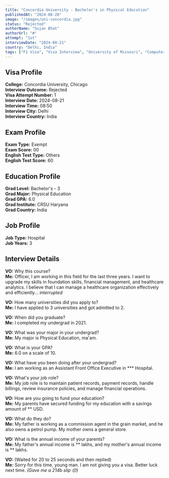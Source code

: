 ```yaml
---
title: "Concordia University - Bachelor's in Physical Education"
publishedAt: "2024-08-26"
image: "/images/uni-concordia.jpg"
status: "Rejected"
authorName: "Sujan Bhat"
authorUrl: "#"
attempt: "1st"
interviewDate: "2024-08-21"
country: "Delhi, India"
tags: ["F1 Visa", "Visa Interview", "University of Missouri", "Computer Science", "Study Abroad", "UMKC", "India", "GRE", "IELTS", "Software Engineer"]
---
```


## Visa Profile

**College:** Concordia University, Chicago  
**Interview Outcome:** Rejected  
**Visa Attempt Number:** 1  
**Interview Date:** 2024-08-21  
**Interview Time:** 08:50  
**Interview City:** Delhi  
**Interview Country:** India


## Exam Profile

**Exam Type:** Exempt  
**Exam Score:** 00  
**English Test Type:** Others  
**English Test Score:** 60

## Education Profile

**Grad Level:** Bachelor's - 3  
**Grad Major:** Physical Education  
**Grad GPA:** 6.0  
**Grad Institute:** CRSU Haryana  
**Grad Country:** India

## Job Profile

**Job Type:** Hospital  
**Job Years:** 3


## Interview Details

**VO:** Why this course?  
**Me:** Officer, I am working in this field for the last three years. I want to upgrade my skills in foundation skills, financial management, and healthcare analytics. I believe that I can manage a healthcare organization effectively and efficiently... *interrupted*

**VO:** How many universities did you apply to?  
**Me:** I have applied to 3 universities and got admitted to 2.

**VO:** When did you graduate?  
**Me:** I completed my undergrad in 2021.

**VO:** What was your major in your undergrad?  
**Me:** My major is Physical Education, ma'am.

**VO:** What is your GPA?  
**Me:** 6.0 on a scale of 10.

**VO:** What have you been doing after your undergrad?  
**Me:** I am working as an Assistant Front Office Executive in *** Hospital.

**VO:** What's your job role?  
**Me:** My job role is to maintain patient records, payment records, handle billings, review insurance policies, and manage financial operations.

**VO:** How are you going to fund your education?  
**Me:** My parents have secured funding for my education with a savings amount of ** USD.

**VO:** What do they do?  
**Me:** My father is working as a commission agent in the grain market, and he also owns a petrol pump. My mother owns a general store.

**VO:** What is the annual income of your parents?  
**Me:** My father's annual income is ** lakhs, and my mother's annual income is ** lakhs.

**VO:** (Waited for 20 to 25 seconds and then replied)  
**Me:** Sorry for this time, young man. I am not giving you a visa. Better luck next time. *(Gave me a 214b slip 😔)*

